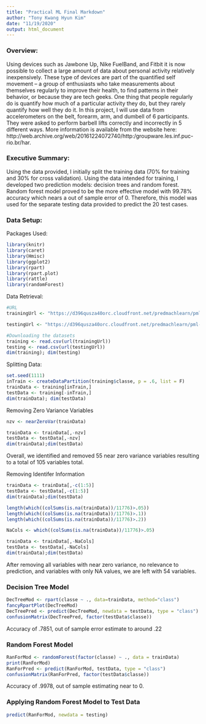 ```yaml
---
title: "Practical ML Final Markdown"
author: "Tony Kwang Hyun Kim"
date: "11/19/2020"
output: html_document
---
```

### Overview: 

Using devices such as Jawbone Up, Nike FuelBand, and Fitbit it is now possible to collect a large amount of data about personal activity relatively inexpensively. These type of devices are part of the quantified self movement – a group of enthusiasts who take measurements about themselves regularly to improve their health, to find patterns in their behavior, or because they are tech geeks. One thing that people regularly do is quantify how much of a particular activity they do, but they rarely quantify how well they do it. In this project, I will use data from accelerometers on the belt, forearm, arm, and dumbell of 6 participants. They were asked to perform barbell lifts correctly and incorrectly in 5 different ways. More information is available from the website here: http://web.archive.org/web/20161224072740/http:/groupware.les.inf.puc-rio.br/har. 

### Executive Summary: 

Using the data provided, I initially split the training data (70% for training and 30% for cross validation). Using the data intended for training, I developed two prediction models: decision trees and random forest. Random forest model proved to be the more effective model with 99.78% accuracy which nears a out of sample error of 0. Therefore, this model was used for the separate testing data provided to predict the 20 test cases. 

### Data Setup:

Packages Used: 
```r
library(knitr)
library(caret)
library(Hmisc)
library(ggplot2)
library(rpart)
library(rpart.plot)
library(rattle)
library(randomForest)
```

Data Retrieval:
```r
#URL 
trainingUrl <- "https://d396qusza40orc.cloudfront.net/predmachlearn/pml-training.csv"

testingUrl <- "https://d396qusza40orc.cloudfront.net/predmachlearn/pml-testing.csv"

#Downloading the datasets
training <- read.csv(url(trainingUrl))
testing <- read.csv(url(testingUrl))
dim(training); dim(testing)
```

Splitting Data: 
```r
set.seed(1111)
inTrain <- createDataPartition(training$classe, p = .6, list = F)
trainData <- training[inTrain,]
testData <- training[-inTrain,]
dim(trainData); dim(testData)
```

Removing Zero Variance Variables 
```r
nzv <- nearZeroVar(trainData)

trainData <- trainData[,-nzv]
testData <- testData[,-nzv]
dim(trainData);dim(testData)
```

Overall, we identified and removed 55 near zero variance variables resulting to a total of 105 variables total.  

Removing Identifer Information 
```r
trainData <- trainData[,-c(1:5)]
testData <- testData[,-c(1:5)]
dim(trainData);dim(testData)
```

```r
length(which((colSums(is.na(trainData))/11776)>.05))
length(which((colSums(is.na(trainData))/11776)>.1))
length(which((colSums(is.na(trainData))/11776)>.2))

NaCols <- which((colSums(is.na(trainData))/11776)>.05)

trainData <- trainData[,-NaCols]
testData <- testData[,-NaCols]
dim(trainData);dim(testData)
```

After removing all variables with near zero variance, no relevance to prediction, and variables with only NA values, we are left with 54 variables. 


### Decision Tree Model 

```r
DecTreeMod <- rpart(classe ~ ., data=trainData, method="class")
fancyRpartPlot(DecTreeMod) 
DecTreePred <- predict(DecTreeMod, newdata = testData, type = "class")
confusionMatrix(DecTreePred, factor(testData$classe))
```
Accuracy of .7851, out of sample error estimate to around .22

### Random Forest Model 
```r
RanForMod <- randomForest(factor(classe) ~ ., data = trainData)
print(RanForMod)
RanForPred <- predict(RanForMod, testData, type = "class")
confusionMatrix(RanForPred, factor(testData$classe))
```
Accuracy of .9978, out of sample estimating near to 0.

### Applying Random Forest Model to Test Data
```r
predict(RanForMod, newdata = testing)
```













